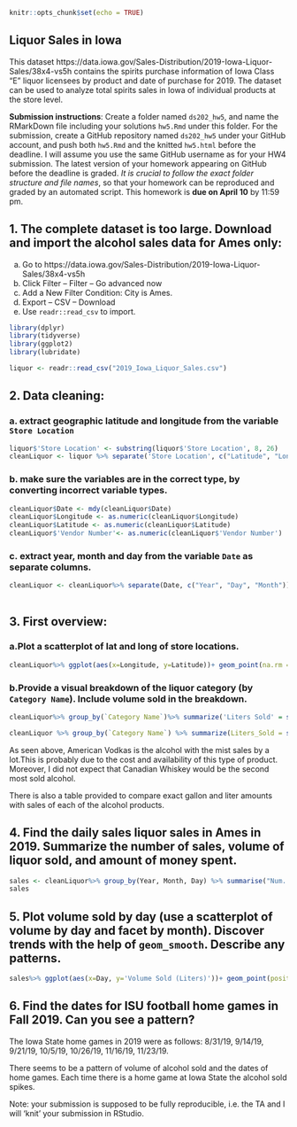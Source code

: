 ```r
knitr::opts_chunk$set(echo = TRUE)
```

## Liquor Sales in Iowa

This dataset https://data.iowa.gov/Sales-Distribution/2019-Iowa-Liquor-Sales/38x4-vs5h contains the spirits purchase information of Iowa Class “E” liquor licensees by product and date of purchase for 2019. The dataset can be used to analyze total spirits sales in Iowa of individual products at the store level.

**Submission instructions**: Create a folder named `ds202_hw5`, and name the RMarkDown file including your solutions `hw5.Rmd` under this folder. For the submission, create a GitHub repository named `ds202_hw5` under your GitHub account, and push both `hw5.Rmd` and the knitted `hw5.html` before the deadline. I will assume you use the same GitHub username as for your HW4 submission. The latest version of your homework appearing on GitHub before the deadline is graded. *It is crucial to follow the exact folder structure and file names*, so that your homework can be reproduced and graded by an automated script. This homework is **due on April 10** by 11:59 pm.

## 1. The complete dataset is too large. Download and import the alcohol sales data for Ames only: 

  a. Go to https://data.iowa.gov/Sales-Distribution/2019-Iowa-Liquor-Sales/38x4-vs5h
  b. Click Filter -- Filter -- Go advanced now
  c. Add a New Filter Condition: City is Ames.
  d. Export -- CSV -- Download
  e. Use `readr::read_csv` to import.
  
```r
library(dplyr)
library(tidyverse)
library(ggplot2)
library(lubridate)
```

```r
liquor <- readr::read_csv("2019_Iowa_Liquor_Sales.csv")
```
  
## 2. Data cleaning: 
### a. extract geographic latitude and longitude from the variable `Store Location`
  
```r
liquor$'Store Location' <- substring(liquor$'Store Location', 8, 26)
cleanLiquor <- liquor %>% separate('Store Location', c("Latitude", "Longitude"), sep = " ")
```

### b. make sure the variables are in the correct type, by converting incorrect variable types.
  
```r
cleanLiquor$Date <- mdy(cleanLiquor$Date)   
cleanLiquor$Longitude <- as.numeric(cleanLiquor$Longitude)
cleanLiquor$Latitude <- as.numeric(cleanLiquor$Latitude)
cleanLiquor$'Vendor Number'<- as.numeric(cleanLiquor$'Vendor Number')
```
  
### c. extract year, month and day from the variable `Date` as separate columns.
  
```r
cleanLiquor <- cleanLiquor%>% separate(Date, c("Year", "Day", "Month")) 
  
```
## 3. First overview:

### a.Plot a scatterplot of lat and long of store locations. 

```r
cleanLiquor%>% ggplot(aes(x=Longitude, y=Latitude))+ geom_point(na.rm = TRUE)

```

### b.Provide a visual breakdown of the liquor category (by `Category Name`). Include volume sold in the breakdown.

```r
cleanLiquor%>% group_by(`Category Name`)%>% summarize('Liters Sold' = sum(`Volume Sold (Liters)`), 'Gallons Sold' = sum(`Volume Sold (Gallons)`)) 
```

```r
cleanLiquor %>% group_by(`Category Name`) %>% summarize(Liters_Sold = sum(`Volume Sold (Liters)`)) %>% select(`Category Name`, Liters_Sold) %>% ggplot(aes(x=reorder(`Category Name`, -Liters_Sold), y=Liters_Sold, fill=Liters_Sold)) + geom_bar(stat="identity") + coord_flip() + xlab('Liquor Category') + ylab('Volume Sold (Liters)')
```

As seen above, American Vodkas is the alcohol with the mist sales by a lot.This is probably due to the cost and availability of this type of product. Moreover, I did not expect that Canadian Whiskey would be the second most sold alcohol. 

There is also a table provided to compare exact gallon and liter amounts with sales of each of the alcohol products.

## 4. Find the daily sales liquor sales in Ames in 2019. Summarize the number of sales, volume of liquor sold, and amount of money spent.

```r
sales <- cleanLiquor%>% group_by(Year, Month, Day) %>% summarise("Num. Sold" = n(), "Volume Sold (Gallons)"= sum(`Volume Sold (Gallons)`), "Volume Sold (Liters)" = sum(`Volume Sold (Liters)`), "Money Spent" = sum(`Sale (Dollars)`))
sales
```
## 5. Plot volume sold by day (use a scatterplot of volume by day and facet by month). Discover trends with the help of `geom_smooth`. Describe any patterns.

```r
sales%>% ggplot(aes(x=Day, y='Volume Sold (Liters)'))+ geom_point(position = 'jitter')+geom_smooth(se= FALSE)+facet_wrap(~Month)+ ggtitle("Alchohol sold in Ames in 2019 by volume and month")
```

## 6. Find the dates for ISU football home games in Fall 2019. Can you see a pattern? 

The Iowa State home games in 2019 were as follows: 8/31/19, 9/14/19, 9/21/19, 10/5/19, 10/26/19, 11/16/19, 11/23/19.

There seems to be a pattern of volume of alcohol sold and the dates of home games. Each time there is a home game at Iowa State the alcohol sold spikes.

Note: your submission is supposed to be fully reproducible, i.e. the TA and I will 'knit' your submission in RStudio. 
